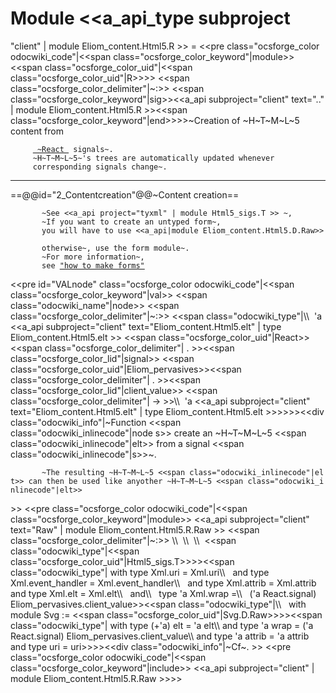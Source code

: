 =Module <<a_api_type subproject="client" | module Eliom_content.Html5.R >> =
<<pre class="ocsforge_color odocwiki_code"|<<span class="ocsforge_color_keyword"|module>> <<span class="ocsforge_color_uid"|<<span class="ocsforge_color_uid"|R>>>> <<span class="ocsforge_color_delimiter"|~:>> <<span class="ocsforge_color_keyword"|sig>><<a_api subproject="client" text=".." | module Eliom_content.Html5.R >><<span class="ocsforge_color_keyword"|end>>>>~Creation of ~H~T~M~L~5 content from
      [[ http://erratique.ch/software/react| ~React ]] signals~.
      ~H~T~M~L~5~'s trees are automatically updated whenever
      corresponding signals change~.

----


==@@id="2_Contentcreation"@@~Content creation==

        ~See <<a_api project="tyxml" | module Html5_sigs.T >> ~,
        ~If you want to create an untyped form~,
        you will have to use <<a_api|module Eliom_content.Html5.D.Raw>> 
        otherwise~, use the form module~.
        ~For more information~,
        see [[http://ocsigen.org/howto/forms/|"how to make forms"]]
<<pre id="VALnode" class="ocsforge_color odocwiki_code"|<<span class="ocsforge_color_keyword"|val>> <<span class="odocwiki_name"|node>> <<span class="ocsforge_color_delimiter"|~:>> <<span class="odocwiki_type"|\\  'a <<a_api subproject="client" text="Eliom_content.Html5.elt" | type Eliom_content.Html5.elt >> <<span class="ocsforge_color_uid"|React>><<span class="ocsforge_color_delimiter"| . >><<span class="ocsforge_color_lid"|signal>> <<span class="ocsforge_color_uid"|Eliom_pervasives>><<span class="ocsforge_color_delimiter"| . >><<span class="ocsforge_color_lid"|client_value>> <<span class="ocsforge_color_delimiter"| -> >>\\  'a <<a_api subproject="client" text="Eliom_content.Html5.elt" | type Eliom_content.Html5.elt >>>>>><<div class="odocwiki_info"|~Function <<span class="odocwiki_inlinecode"|node s>> create an ~H~T~M~L~5 <<span class="odocwiki_inlinecode"|elt>> from a signal <<span class="odocwiki_inlinecode"|s>>~.
        ~The resulting ~H~T~M~L~5 <<span class="odocwiki_inlinecode"|elt>> can then be used like anyother ~H~T~M~L~5 <<span class="odocwiki_inlinecode"|elt>>
>>
<<pre class="ocsforge_color odocwiki_code"|<<span class="ocsforge_color_keyword"|module>> <<a_api subproject="client" text="Raw" | module Eliom_content.Html5.R.Raw >> <<span class="ocsforge_color_delimiter"|~:>> \\  \\  \\  <<span class="odocwiki_type"|<<span class="ocsforge_color_uid"|Html5_sigs.T>>>><<span class="odocwiki_type"| with type Xml.uri = Xml.uri\\              and type Xml.event_handler = Xml.event_handler\\              and type Xml.attrib = Xml.attrib and type Xml.elt = Xml.elt\\              and\\                type 'a Xml.wrap =\\                  ('a React.signal) Eliom_pervasives.client_value>><<span class="odocwiki_type"|\\              with module Svg := <<span class="ocsforge_color_uid"|Svg.D.Raw>>>><<span class="odocwiki_type"| with type (+'a) elt = 'a elt\\          and type 'a wrap = ('a React.signal) Eliom_pervasives.client_value\\          and type 'a attrib = 'a attrib and type uri = uri>>>><<div class="odocwiki_info"|~Cf~.
>>
<<pre class="ocsforge_color odocwiki_code"|<<span class="ocsforge_color_keyword"|include>> <<a_api subproject="client" | module Eliom_content.Html5.R.Raw >>>>
